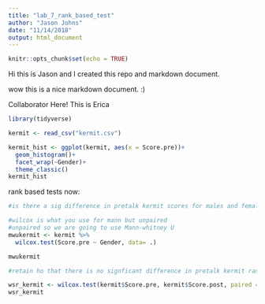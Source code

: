 ```yaml
---
title: "lab_7_rank_based_test"
author: "Jason Johns"
date: "11/14/2018"
output: html_document
---
```


```r
knitr::opts_chunk$set(echo = TRUE)
```

Hi this is Jason and I created this repo and markdown document.

wow this is a nice markdown document. :)

Collaborator Here! This is Erica 
```r
library(tidyverse)

kermit <- read_csv("kermit.csv")

kermit_hist <- ggplot(kermit, aes(x = Score.pre))+
  geom_histogram()+
  facet_wrap(~Gender)+
  theme_classic()
kermit_hist
```


rank based tests now:
```r
#is there a sig difference in pretalk kermit scores for males and females

#wilcox is what you use for mann but unpaired
#unpaired so we are going to use Mann-whitney U 
mwukermit <- kermit %>% 
  wilcox.test(Score.pre ~ Gender, data= .)

mwukermit

#retain ho that there is no signficant difference in pretalk kermit ranks. #technically median can be used if distributions are similar across groups otherwise just ranks
```


```r
wsr_kermit <- wilcox.test(kermit$Score.pre, kermit$Score.post, paired = TRUE)
wsr_kermit
```

